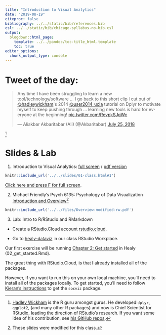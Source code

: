 ```yaml
---
title: "Introduction to Visual Analytics"
date: "2019-08-19"
citeproc: false
bibliography: ../../static/bib/references.bib
csl: ../../static/bib/chicago-syllabus-no-bib.csl
output:
  blogdown::html_page:
    template: ../../pandoc/toc-title_html.template
    toc: true
editor_options: 
  chunk_output_type: console
---
```


# Tweet of the day:

<blockquote class="twitter-tweet" data-lang="en"><p lang="en" dir="ltr">Any time I have been struggling to learn a new tool/technology/software ... I go back to this short clip I cut out of <a href="https://twitter.com/hadleywickham?ref_src=twsrc%5Etfw">@hadleywickham</a>&#39;s 2014 <a href="https://twitter.com/user2014_ucla?ref_src=twsrc%5Etfw">@user2014_ucla</a> tutorial on Dplyr to motivate myself to keep pushing through ... learning new tools is hard for everyone at the beginning! <a href="https://t.co/RevpkSJqWc">pic.twitter.com/RevpkSJqWc</a></p>&mdash; Aliakbar Akbaritabar (Ali) (@Akbaritabar) <a href="https://twitter.com/Akbaritabar/status/1022057084802748416?ref_src=twsrc%5Etfw">July 25, 2018</a></blockquote>
<script async src="https://platform.twitter.com/widgets.js" charset="utf-8"></script>^[[Hadley Wickham](http://hadley.nz/) is the R guru amongst gurus. He developed `dplyr`, `ggplot2`, (and many other R packages) and now is Chief Scientist for RStudio, leading the direction of RStudio's research. If you want some idea of his contribution, see [his GitHub repos](https://github.com/hadley?tab=repositories).]

# Slides & Lab

1. Introduction to Visual Analytics: [full screen](../../slides/01-class.html#1) / [pdf version](https://github.com/wesslen/dsba5122-fall2019/raw/master/public/files/dsba5122-fall2019-01-class.pdf)

```r
knitr::include_url('../../slides/01-class.html#1')
```

[Click here and press F for full screen](../../slides/01-class.html#1).

2. Michael Friendly's Psych 6135: Psychology of Data Visualization  [Introduction and Overview](../../files/Overview-modified-rw.pdf)^[These slides were modified for this class.]

```r
knitr::include_url('../../files/Overview-modified-rw.pdf')
```

3. Lab: Intro to R/RStudio and RMarkdown

- Create a RStudio.Cloud account [rstudio.cloud](http://rstudio.cloud/).

- Go to [healy-dataviz](https://rstudio.cloud/spaces/22733/project/160035) in our class RStudio Workplace.

Our first exercise will be running [Chapter 2: Get started](http://socviz.co/gettingstarted.html) in Healy (02_get_started.Rmd).

The great thing with RStudio.Cloud, is that I already installed all of the packages. 

However, if you want to run this on your own local machine, you'll need to install all of the packages locally. To get started, you'll need to follow [Kieran's instructions](https://kieranhealy.org/blog/archives/2018/12/12/teaching-and-learning-materials-for-data-visualization/) to get the `socviz` package.

